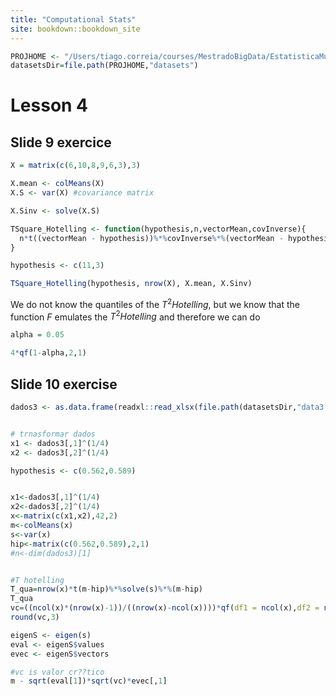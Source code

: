 ```yaml
---
title: "Computational Stats"
site: bookdown::bookdown_site
---
```


```r
PROJHOME <- "/Users/tiago.correia/courses/MestradoBigData/EstatisticaMultivariada"
datasetsDir=file.path(PROJHOME,"datasets")
```


# Lesson 4

## Slide 9 exercice

```r

X = matrix(c(6,10,8,9,6,3),3)

X.mean <- colMeans(X)
X.S <- var(X) #covariance matrix

X.Sinv <- solve(X.S)

TSquare_Hotelling <- function(hypothesis,n,vectorMean,covInverse){
  n*t((vectorMean - hypothesis))%*%covInverse%*%(vectorMean - hypothesis)
}

hypothesis <- c(11,3)

TSquare_Hotelling(hypothesis, nrow(X), X.mean, X.Sinv)


```

We do not know the quantiles of the $T^2 Hotelling$, but we know that the function $F$ emulates the $T^2 Hotelling$ and therefore we can do

```r

alpha = 0.05

4*qf(1-alpha,2,1)

```

## Slide 10 exercise

```r

dados3 <- as.data.frame(readxl::read_xlsx(file.path(datasetsDir,"data3.xlsx")))


# trnasformar dados
x1 <- dados3[,1]^(1/4)
x2 <- dados3[,2]^(1/4)

hypothesis <- c(0.562,0.589)


x1<-dados3[,1]^(1/4)
x2<-dados3[,2]^(1/4)
x<-matrix(c(x1,x2),42,2)
m<-colMeans(x)
s<-var(x)
hip<-matrix(c(0.562,0.589),2,1)
#n<-dim(dados3)[1]


#T hotelling
T_qua=nrow(x)*t(m-hip)%*%solve(s)%*%(m-hip)
T_qua
vc=((ncol(x)*(nrow(x)-1))/((nrow(x)-ncol(x))))*qf(df1 = ncol(x),df2 = nrow(x)-ncol(x),p = 0.95)  #calculo do valor observado
round(vc,3)

eigenS <- eigen(s)
eval <- eigenS$values
evec <- eigenS$vectors

#vc is valor cr??tico
m - sqrt(eval[1])*sqrt(vc)*evec[,1]

  
```

